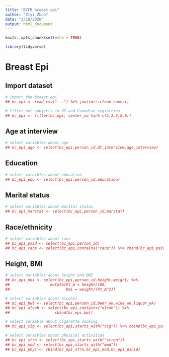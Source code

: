 ```yaml
---
title: "BCFR breast epi"
author: "Ziyi Zhao"
date: "2/18/2020"
output: html_document
---
```


```r
knitr::opts_chunk$set(echo = TRUE)

library(tidyverse)


```

# Breast Epi

## Import dataset

```r
# import the breast_epi
## bc_epi <- read_csv("...") %>% janitor::clean_names()

# filter out subjects in US and Canndian registries
## bc_epi <- filter(bc_epi, center_no %in% c(1,2,3,5,6))

```


## Age at interview

```r
# select variables about age
## bc_epi_age <- select(bc_epi,person_id,dt_interview,age_interview)


```


## Education

```r
# select varaibles about education
## bc_epi_edu <- select(bc_epi,person_id,education)


```


## Marital status

```r
# select variables about marital status
## bc_epi_marstat <- select(bc_epi,person_id,marstat)


```


## Race/ethnicity

```r
# select variables about race
## bc_epi_psid <- select(bc_epi,person_id)
## bc_epi_race <- select(bc_epi,contains("race")) %>% cbind(bc_epi_psid)


```


## Height, BMI

```r
# select variables about height and BMI
## bc_epi_mbi <- select(bc_epi,person_id,height,weight) %>% 
##                  mutate(ht_m = height/100,
##                         bmi = weight/(ht_m^2))


```


```r
# select variables about alcohol
## bc_epi_bwl <- select(bc_epi,person_id,beer_wk,wine_wk,liquor_wk)
## bc_epi_alcoh <- select(bc_epi,contains("alcoh")) %>% 
##                    cbind(bc_epi_bwl)


```


```r
# select variable about cigarette smoking
## bc_epi_cig <- select(bc_epi,starts_with("cig")) %>% cbind(bc_epi_psid)


```


```r
# select varaibles about physical activities
## bc_epi_strn <- select(bc_epi,starts_with("stren"))
## bc_epi_mod <- select(bc_epi,starts_with("mod"))
## bc_epi_phyc <- cbind(bc_epi_strn,bc_epi_mod,bc_epi_psnid)

```







